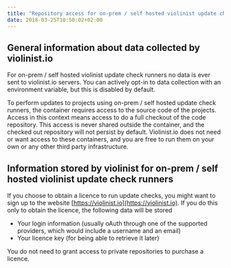 ```yaml
---
title: "Repository access for on-prem / self hosted violinist update check runners"
date: 2018-03-25T10:50:02+02:00
---
```


## General information about data collected by violinist.io

For on-prem / self hosted violinist update check runners no data is ever sent to violinist.io servers. You can actively opt-in to data collection with an environment variable, but this is disabled by default.

To perform updates to projects using on-prem / self hosted update check runners, the container requires access to the source code of the projects. Access in this context means access to do a full checkout of the code repository. This access is never shared outside the container, and the checked out repository will not persist by default. Violinist.io does not need or want access to these containers, and you are free to run them on your own or any other third party infrastructure.

## Information stored by violinist for on-prem / self hosted violinist update check runners

If you choose to obtain a licence to run update checks, you might want to sign up to the website [https://violinist.io](https://violinist.io). If you do this only to obtain the licence, the following data will be stored

- Your login information (usually oAuth through one of the supported providers, which would include a username and an email)
- Your licence key (for being able to retrieve it later)

You do not need to grant access to private repositories to purchase a licence.
